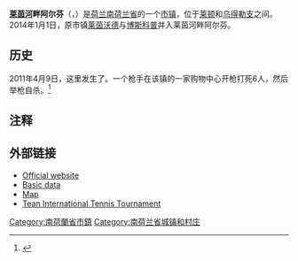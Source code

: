 {{Infobox settlement
<!-- See Template:Infobox settlement for additional fields and descriptions -->
<!-- Name and transliteration -->
| name                    = 莱茵河畔阿尔芬<br>Alphen aan den Rijn
| settlement_type         = [[荷兰10万人口以上城市列表|城市]]与[[市镇_(荷兰)|市镇]]
<!-- Images, nickname, motto -->
| image_skyline           = Raadhuis_Alphen_aan_den_Rijn.jpg
| image_alt               = Straight canal with buildings on both sides
| image_caption           = 旧市政厅
| image_flag              = Vlag Alphen aan den Rijn.svg
| flag_size               = 100x67px
| flag_alt                = Black 8-pointed start centered on a white background
| image_shield            = Alphen aan den Rijn wapen 2014.svg
| shield_size             = 100x80px
| shield_alt              = Centre white shield with centered black 8-pointed start. Gold lions rampant holding the shield on both sides and crown on top.
<!-- Maps, coordinates -->
| image_map               = Map - NL - Municipality code 0484 (2019).svg
| map_alt                 = Highlighted position of Alphen aan den Rijn in a municipal map of South Holland
| map_caption             = 莱茵河畔阿尔芬在南荷兰省的位置
| coordinates             = {{coord|52|8|N|4|40|E|region:NL|display=inline,title}}
| coordinates_footnotes   =
| subdivision_type        = [[世界政區索引|国家]]
| subdivision_name        = {{NL}}
| subdivision_type1       = [[荷蘭省份|省份]]
| subdivision_name1       = [[南荷兰省|南荷兰省]]
| government_footnotes    = <ref name="mayor_now">{{cite web 
 |url=http://www.alphenaandenrijn.nl/Bestuur/Burgemeester_wethouders/Taken_leden_college/J_W_E_Liesbeth_Spies 
 |title=J.W.E. (Liesbeth) Spies 
 |language=nl 
 |author=<!--Staff writer(s); no by-line.--> 
 |work=College 
 |publisher=Gemeente Alphen aan den Rijn 
 |accessdate=2015-01-28 
 |url-status=yes 
 |archiveurl=https://web.archive.org/web/20150129075702/http://www.alphenaandenrijn.nl/Bestuur/Burgemeester_wethouders/Taken_leden_college/J_W_E_Liesbeth_Spies 
 |archivedate=2015-01-29 
 }}</ref>
| governing_body          = 市议会
| leader_party            = [[Christian_Democratic_Appeal|CDA]]
| leader_title            = 市长
| leader_name             = [[Liesbeth_Spies|Liesbeth Spies]]
<!-- Geographic information -->
| unit_pref               = Metric
<!-- ALL fields with measurements have automatic unit conversion -->
<!-- for references: use <ref> tags -->
| area_footnotes          = <ref>{{Dutch municipality total area|dataref}}</ref>
<!-- square kilometers -->
| area_total_km2          = {{Dutch municipality total area|Alphen aan den Rijn}}
| area_land_km2           = {{Dutch municipality land area|Alphen aan den Rijn}}
| area_water_km2          = {{Dutch municipality water area|Alphen aan den Rijn}}
| elevation_footnotes     = <ref name="AHN">{{cite web 
 |url=http://www.ahn.nl/postcodetool 
 |title=Postcodetool for 2405SH 
 |language=nl 
 |author=<!--Staff writer(s); no by-line.--> 
 |work=Actueel Hoogtebestand Nederland 
 |publisher=Het Waterschapshuis 
 |accessdate=2013-02-11 
 |url-status=yes 
 |archiveurl=https://web.archive.org/web/20130921053543/http://www.ahn.nl/postcodetool 
 |archivedate=2013-09-21 
 }}</ref>
| elevation_m             = 2
<!-- Population, demographics -->
| population_footnotes    = <ref>{{Dutch municipality population|dataref}}</ref>
| population_total        = {{Dutch municipality population|Alphen aan den Rijn}}
| population_as_of        = {{MONTHNAME|{{Dutch municipality population|popbasemonth}}}} {{Dutch municipality population|popbaseyear}}
| population_density_km2  = {{Dutch municipality population density|Alphen aan den Rijn}} <!-- For automatic calculation: auto-->
| population_demonym      = Alphenaar
<!-- Other information -->
| timezone1               = [[Central_European_Time|CET]]
| utc_offset1             = +1
| timezone1_DST           = [[Central_European_Summer_Time|CEST]]
| utc_offset1_DST         = +2
| postal_code_type        = 邮政编码
| postal_code             = 2390–2409, 2445, 2470–2471, 2730–2731, 2770–2771
| area_code_type          = 电话区号
| area_code               = 0172
| website                 = {{URL|1=www.alphenaandenrijn.nl/}}
| footnotes               =
}}
'''[[莱茵河|莱茵河]]畔阿尔芬'''（{{lang-nl|Alphen aan den Rijn}}，{{IPA-nl|ˈɑlfə(n) aːn dɛ(n) ˈrɛi̯n|-|Nl-Alphen aan den Rijn.ogg}}）是[[荷兰|荷兰]][[南荷兰省|南荷兰省]]的一个[[市镇_(荷兰)|市镇]]，位于[[莱顿|莱顿]]和[[乌得勒支|乌得勒支]]之间。2014年1月1日，原市镇[[莱茵沃德|莱茵沃德]]与[[博斯科普|博斯科普]]并入莱茵河畔阿尔芬。

==历史==
2011年4月9日，这里发生了{{link-en|莱茵河畔阿尔芬购物中心枪击事件|Alphen aan den Rijn shopping mall shooting}}。一个枪手在该镇的一家购物中心开枪打死6人，然后举枪自杀。<ref>{{cite news|title=Gunman Kills Six In Busy Shopping Centre|url=http://news.sky.com/skynews/Home/World-News/Netherlands-Shooting-At-Least-Six-People-Killed-In-Shopping-Centre-In-Alphen-Aan-De-Rijn/Article/201104215969271?lpos=World_News_Top_Stories_Header_0&lid=ARTICLE_15969271_Netherlands_Shooting%3A_At_Least_Six_People_Killed_In_Shopping_Centre_In_Alphen_Aan_De_Rijn|accessdate=2011-04-09|newspaper=[[Sky_News|Sky News]]|date=2011-04-09|quote=A 24-year-old gunman has opened fire with a machine gun in a packed shopping centre in the Netherlands, killing six people and then himself.|deadurl=yes|archiveurl=https://web.archive.org/web/20110412164104/http://news.sky.com/skynews/Home/World-News/Netherlands-Shooting-At-Least-Six-People-Killed-In-Shopping-Centre-In-Alphen-Aan-De-Rijn/Article/201104215969271?lpos=World_News_Top_Stories_Header_0&lid=ARTICLE_15969271_Netherlands_Shooting%3A_At_Least_Six_People_Killed_In_Shopping_Centre_In_Alphen_Aan_De_Rijn|archivedate=2011-04-12}}</ref>

==注释==
{{Reflist|2}}

== 外部链接==
{{commonscat|Alphen aan den Rijn}}
*[http://www.alphenaandenrijn.nl Official website] {{Wayback|url=http://www.alphenaandenrijn.nl/ |date=20210506153219 }}
*[https://web.archive.org/web/20060104105334/http://www.sdu.nl/staatscourant/gem/gem13zh.htm Basic data]
*[https://web.archive.org/web/20080802042203/http://www.plattegronden.nl/gemeentealphenadrijn/ Map]
*[https://web.archive.org/web/20190703001718/http://www.teaninternational.nl/ Tean International Tennis Tournament]

{{South Holland Province}}

{{DEFAULTSORT:Alphen Aan Den Rijn}}
[[Category:南荷蘭省市鎮|Category:南荷蘭省市鎮]]
[[Category:南荷兰省城镇和村庄|Category:南荷兰省城镇和村庄]]